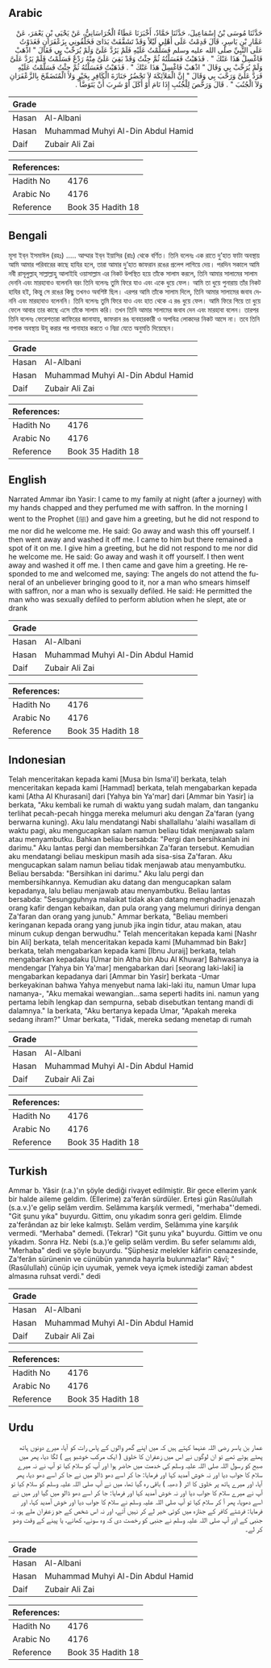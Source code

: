 ## Arabic


<div dir="rtl" lang="ar" style={{fontSize:'larger',backgroundColor:'#f8f9fa',padding:20}}>
حَدَّثَنَا مُوسَى بْنُ إِسْمَاعِيلَ، حَدَّثَنَا حَمَّادٌ، أَخْبَرَنَا عَطَاءٌ الْخُرَاسَانِيُّ، عَنْ يَحْيَى بْنِ يَعْمَرَ، عَنْ عَمَّارِ بْنِ يَاسِرٍ، قَالَ قَدِمْتُ عَلَى أَهْلِي لَيْلاً وَقَدْ تَشَقَّقَتْ يَدَاىَ فَخَلَّقُونِي بِزَعْفَرَانٍ فَغَدَوْتُ عَلَى النَّبِيِّ صلى الله عليه وسلم فَسَلَّمْتُ عَلَيْهِ فَلَمْ يَرُدَّ عَلَىَّ وَلَمْ يُرَحِّبْ بِي فَقَالَ ‏"‏ اذْهَبْ فَاغْسِلْ هَذَا عَنْكَ ‏"‏ ‏.‏ فَذَهَبْتُ فَغَسَلْتُهُ ثُمَّ جِئْتُ وَقَدْ بَقِيَ عَلَىَّ مِنْهُ رَدْعٌ فَسَلَّمْتُ فَلَمْ يَرُدَّ عَلَىَّ وَلَمْ يُرَحِّبْ بِي وَقَالَ ‏"‏ اذْهَبْ فَاغْسِلْ هَذَا عَنْكَ ‏"‏ ‏.‏ فَذَهَبْتُ فَغَسَلْتُهُ ثُمَّ جِئْتُ فَسَلَّمْتُ عَلَيْهِ فَرَدَّ عَلَىَّ وَرَحَّبَ بِي وَقَالَ ‏"‏ إِنَّ الْمَلاَئِكَةَ لاَ تَحْضُرُ جَنَازَةَ الْكَافِرِ بِخَيْرٍ وَلاَ الْمُتَضَمِّخَ بِالزَّعْفَرَانِ وَلاَ الْجُنُبَ ‏"‏ ‏.‏ قَالَ وَرَخَّصَ لِلْجُنُبِ إِذَا نَامَ أَوْ أَكَلَ أَوْ شَرِبَ أَنْ يَتَوَضَّأَ ‏.‏
</div>
<div style={{backgroundColor:'#f8f9fa',padding:20, marginBottom: 10}}><table> <thead> <tr> <th>Grade</th> <th></th> </tr> </thead> <tbody> <tr><td>Hasan</td><td>Al-Albani</td></tr><tr><td>Hasan</td><td>Muhammad Muhyi Al-Din Abdul Hamid</td></tr><tr><td>Daif</td><td>Zubair Ali Zai</td></tr></tbody></table><table> <thead> <tr> <th>References:</th> <th></th> </tr> </thead> <tbody><tr><td>Hadith No</td><td>4176</td></tr><tr><td>Arabic No</td><td>4176</td></tr><tr><td>Reference</td><td>Book 35 Hadith 18</td></tr></tbody></table></div>

## Bengali


<div dir="ltr" lang="bn" style={{fontSize:'larger',backgroundColor:'#f8f9fa',padding:20}}>
মূসা ইব্‌ন ইসমাঈল (রহঃ) ..... আম্মার ইব্‌ন ইয়াসির (রাঃ) থেকে বর্ণিত। তিনি বলেনঃ এক রাতে দু’হাত ফাটা অবস্থায় আমি আমার পরিবারের কাছে হাযির হলে, তারা আমার দু’হাত জাফরান রঙের প্রলেপ লাগিয়ে দেয়। পরদিন সকালে আমি নবী রাসূলুল্লাহ্‌ সাল্লাল্লাহু আলাইহি ওয়াসাল্লাম এর নিকট উপস্থিত হয়ে তাঁকে সালাম করলে, তিনি আমার সালামের সালাম দেননি এবং মারহাবাও বলেননি বরং তিনি বলেনঃ তুমি ফিরে যাও এবং একে ধুয়ে ফেল। আমি তা ধুয়ে পুনারায় তাঁর নিকট হাযির হই, কিন্তু সে রঙের কিছু তখনও অবশিষ্ট ছিল। এরপর আমি তাঁকে সালাম দিলে, তিনি আমার সালামের জবাব দেননি এবং মারহাবাও বলেননি। তিনি বলেনঃ তুমি ফিরে যাও এবং হাত থেকে এ রঙ ধুয়ে ফেল। আমি ফিরে গিয়ে তা ধুয়ে ফেলে আবার তার কাছে এসে তাঁকে সালাম করি। তখন তিনি আমার সালামের জবাব দেন এবং মারহাবা বলেন। তারপর তিনি বলেনঃ ফেরেশতারা কাফিরের জানাযায়, জাফরান রঙ ব্যবহারকারী ও অপবিত্র লোকদের নিকট আসে না। তবে তিনি নাপাক অবস্থায় উযূ করার পর পানাহার করতে ও নিদ্রা যেতে অনুমতি দিয়েছেন।
</div>
<div style={{backgroundColor:'#f8f9fa',padding:20, marginBottom: 10}}><table> <thead> <tr> <th>Grade</th> <th></th> </tr> </thead> <tbody> <tr><td>Hasan</td><td>Al-Albani</td></tr><tr><td>Hasan</td><td>Muhammad Muhyi Al-Din Abdul Hamid</td></tr><tr><td>Daif</td><td>Zubair Ali Zai</td></tr></tbody></table><table> <thead> <tr> <th>References:</th> <th></th> </tr> </thead> <tbody><tr><td>Hadith No</td><td>4176</td></tr><tr><td>Arabic No</td><td>4176</td></tr><tr><td>Reference</td><td>Book 35 Hadith 18</td></tr></tbody></table></div>

## English


<div dir="ltr" lang="en" style={{fontSize:'larger',backgroundColor:'#f8f9fa',padding:20}}>
Narrated Ammar ibn Yasir: I came to my family at night (after a journey) with my hands chapped and they perfumed me with saffron. In the morning I went to the Prophet (ﷺ) and gave him a greeting, but he did not respond to me nor did he welcome me. He said: Go away and wash this off yourself. I then went away and washed it off me. I came to him but there remained a spot of it on me. I give him a greeting, but he did not respond to me nor did he welcome me. He said: Go away and wash it off yourself. I then went away and washed it off me. I then came and gave him a greeting. He responded to me and welcomed me, saying: The angels do not attend the funeral of an unbeliever bringing good to it, nor a man who smears himself with saffron, nor a man who is sexually defiled. He said: He permitted the man who was sexually defiled to perform ablution when he slept, ate or drank
</div>
<div style={{backgroundColor:'#f8f9fa',padding:20, marginBottom: 10}}><table> <thead> <tr> <th>Grade</th> <th></th> </tr> </thead> <tbody> <tr><td>Hasan</td><td>Al-Albani</td></tr><tr><td>Hasan</td><td>Muhammad Muhyi Al-Din Abdul Hamid</td></tr><tr><td>Daif</td><td>Zubair Ali Zai</td></tr></tbody></table><table> <thead> <tr> <th>References:</th> <th></th> </tr> </thead> <tbody><tr><td>Hadith No</td><td>4176</td></tr><tr><td>Arabic No</td><td>4176</td></tr><tr><td>Reference</td><td>Book 35 Hadith 18</td></tr></tbody></table></div>

## Indonesian


<div dir="ltr" lang="id" style={{fontSize:'larger',backgroundColor:'#f8f9fa',padding:20}}>
Telah menceritakan kepada kami [Musa bin Isma'il] berkata, telah menceritakan kepada kami [Hammad] berkata, telah mengabarkan kepada kami [Atha Al Khurasani] dari [Yahya bin Ya'mar] dari [Ammar bin Yasir] ia berkata, "Aku kembali ke rumah di waktu yang sudah malam, dan tanganku terlihat pecah-pecah hingga mereka melumuri aku dengan Za'faran (yang berwarna kuning). Aku lalu mendatangi Nabi shallallahu 'alaihi wasallam di waktu pagi, aku mengucapkan salam namun beliau tidak menjawab salam atau menyambutku. Bahkan beliau bersabda: "Pergi dan bersihkanlah ini darimu." Aku lantas pergi dan membersihkan Za'faran tersebut. Kemudian aku mendatangi beliau meskipun masih ada sisa-sisa Za'faran. Aku mengucapkan salam namun beliau tidak menjawab atau menyambutku. Beliau bersabda: "Bersihkan ini darimu." Aku lalu pergi dan membersihkannya. Kemudian aku datang dan mengucapkan salam kepadanya, lalu beliau menjawab atau menyambutku. Beliau lantas bersabda: "Sesungguhnya malaikat tidak akan datang menghadiri jenazah orang kafir dengan kebaikan, dan pula orang yang melumuri dirinya dengan Za'faran dan orang yang junub." Ammar berkata, "Beliau memberi keringanan kepada orang yang junub jika ingin tidur, atau makan, atau minum cukup dengan berwudhu." Telah menceritakan kepada kami [Nashr bin Ali] berkata, telah menceritakan kepada kami [Muhammad bin Bakr] berkata, telah mengabarkan kepada kami [Ibnu Juraij] berkata, telah mengabarkan kepadaku [Umar bin Atha bin Abu Al Khuwar] Bahwasanya ia mendengar [Yahya bin Ya'mar] mengabarkan dari [seorang laki-laki] ia mengabarkan kepadanya dari [Ammar bin Yasir] berkata -Umar berkeyakinan bahwa Yahya menyebut nama laki-laki itu, namun Umar lupa namanya-, "Aku memakai wewangian…sama seperti hadits ini. namun yang pertama lebih lengkap dan sempurna, sebab disebutkan tentang mandi di dalamnya." Ia berkata, "Aku bertanya kepada Umar, "Apakah mereka sedang ihram?" Umar berkata, "Tidak, mereka sedang menetap di rumah
</div>
<div style={{backgroundColor:'#f8f9fa',padding:20, marginBottom: 10}}><table> <thead> <tr> <th>Grade</th> <th></th> </tr> </thead> <tbody> <tr><td>Hasan</td><td>Al-Albani</td></tr><tr><td>Hasan</td><td>Muhammad Muhyi Al-Din Abdul Hamid</td></tr><tr><td>Daif</td><td>Zubair Ali Zai</td></tr></tbody></table><table> <thead> <tr> <th>References:</th> <th></th> </tr> </thead> <tbody><tr><td>Hadith No</td><td>4176</td></tr><tr><td>Arabic No</td><td>4176</td></tr><tr><td>Reference</td><td>Book 35 Hadith 18</td></tr></tbody></table></div>

## Turkish


<div dir="ltr" lang="tr" style={{fontSize:'larger',backgroundColor:'#f8f9fa',padding:20}}>
Ammar b. Yâsir (r.a.)'ın şöyle dediği rivayet edilmiştir. Bir gece ellerim yarık bir halde aileme geldim. (Ellerime) za'ferân sürdüler. Ertesi gün Rasûlullah (s.a.v.)'e gelip selâm verdim. Selâmıma karşılık vermedi, "merhaba"'demedi. "Git şunu yıka" buyurdu. Gittim, onu yıkadım sonra geri geldim. Elimde za'ferândan az bir leke kalmıştı. Selâm verdim, Selâmıma yine karşılık vermedi. “Merhaba" demedi. (Tekrar) "Git şunu yıka" buyurdu. Gittim ve onu yıkadım. Sonra Hz. Nebi (s.a.)’e gelip selâm verdim. Bu sefer selamımı aldı, "Merhaba" dedi ve şöyle buyurdu. "Şüphesiz melekler kâfirin cenazesinde, Za'ferân sürünenin ve cünübün yanında hayırla bulunmazlar" Râvî; "(Rasûlullah) cünüp için uyumak, yemek veya içmek istediği za­man abdest almasına ruhsat verdi." dedi
</div>
<div style={{backgroundColor:'#f8f9fa',padding:20, marginBottom: 10}}><table> <thead> <tr> <th>Grade</th> <th></th> </tr> </thead> <tbody> <tr><td>Hasan</td><td>Al-Albani</td></tr><tr><td>Hasan</td><td>Muhammad Muhyi Al-Din Abdul Hamid</td></tr><tr><td>Daif</td><td>Zubair Ali Zai</td></tr></tbody></table><table> <thead> <tr> <th>References:</th> <th></th> </tr> </thead> <tbody><tr><td>Hadith No</td><td>4176</td></tr><tr><td>Arabic No</td><td>4176</td></tr><tr><td>Reference</td><td>Book 35 Hadith 18</td></tr></tbody></table></div>

## Urdu


<div dir="rtl" lang="ur" style={{fontSize:'larger',backgroundColor:'#f8f9fa',padding:20}}>
عمار بن یاسر رضی اللہ عنہما کہتے ہیں کہ میں اپنے گھر والوں کے پاس رات کو آیا، میرے دونوں ہاتھ پھٹے ہوئے تھے تو ان لوگوں نے اس میں زعفران کا خلوق ( ایک مرکب خوشبو ہے ) لگا دیا، پھر میں صبح کو رسول اللہ صلی اللہ علیہ وسلم کی خدمت میں حاضر ہوا اور آپ کو سلام کیا تو آپ نے نہ میرے سلام کا جواب دیا اور نہ خوش آمدید کہا اور فرمایا: جا کر اسے دھو ڈالو میں نے جا کر اسے دھو دیا، پھر آیا، اور میرے ہاتھ پر خلوق کا اثر ( دھبہ ) باقی رہ گیا تھا، میں نے آپ صلی اللہ علیہ وسلم کو سلام کیا تو آپ نے میرے سلام کا جواب دیا اور نہ خوش آمدید کہا اور فرمایا: جا کر اسے دھو ڈالو میں گیا اور میں نے اسے دھویا، پھر آ کر سلام کیا تو آپ صلی اللہ علیہ وسلم نے سلام کا جواب دیا اور خوش آمدید کہا، اور فرمایا: فرشتے کافر کے جنازہ میں کوئی خیر لے کر نہیں آتے، اور نہ اس شخص کے جو زعفران ملے ہو، نہ جنبی کے اور آپ صلی اللہ علیہ وسلم نے جنبی کو رخصت دی کہ وہ سونے، کھانے، یا پینے کے وقت وضو کر لے۔
</div>
<div style={{backgroundColor:'#f8f9fa',padding:20, marginBottom: 10}}><table> <thead> <tr> <th>Grade</th> <th></th> </tr> </thead> <tbody> <tr><td>Hasan</td><td>Al-Albani</td></tr><tr><td>Hasan</td><td>Muhammad Muhyi Al-Din Abdul Hamid</td></tr><tr><td>Daif</td><td>Zubair Ali Zai</td></tr></tbody></table><table> <thead> <tr> <th>References:</th> <th></th> </tr> </thead> <tbody><tr><td>Hadith No</td><td>4176</td></tr><tr><td>Arabic No</td><td>4176</td></tr><tr><td>Reference</td><td>Book 35 Hadith 18</td></tr></tbody></table></div>